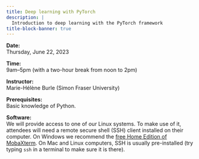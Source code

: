 ```yaml
---
title: Deep learning with PyTorch
description: |
  Introduction to deep learning with the PyTorch framework
title-block-banner: true
---
```


:::{.topdef}

**Date:** \
Thursday, June 22, 2023

**Time:** \
9am–5pm (with a two-hour break from noon to 2pm)

**Instructor:** \
Marie-Hélène Burle (Simon Fraser University)

**Prerequisites:** \
Basic knowledge of Python.

**Software:** \
We will provide access to one of our Linux systems. To make use of it, attendees will need a remote secure shell (SSH) client installed on their computer. On Windows we recommend the [free Home Edition of MobaXterm](https://mobaxterm.mobatek.net/download.html). On Mac and Linux computers, SSH is usually pre-installed (try typing `ssh` in a terminal to make sure it is there).

:::
